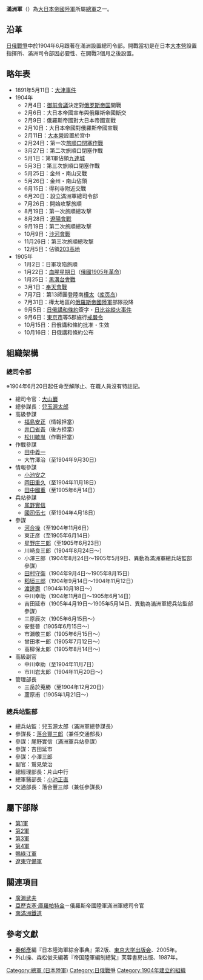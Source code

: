{{Infobox military unit
| 名稱 = 滿洲軍
| 圖片 = 
| 圖片說明 = 
| 時期 = 1904年－1905年
| 國家 = [[file:Flag_of_Japan.svg|20px]][[大日本帝國|大日本帝國]]
| 效忠 = 
| 軍種 = [[file:War_flag_of_the_Imperial_Japanese_Army.svg|20px]][[大日本帝國陸軍|大日本帝國陸軍]]
| 兵科 = 
| 功能 = 
| 規模 = [[總軍|總軍]]
| 隸屬 = [[大本營_(大日本帝國)|大本營]]
| 駐地 = [[滿洲|滿洲]]
| 裝備 = 
| 別稱 = 
| patron = 
| 格言 = 
| 顏色 = 
| 隊歌 = 
| 吉祥物 = 
| 戰役 = 
| 隊慶 = 
| 獎章 = 
| 榮譽 = 
| 現任指揮官 =
| 現任副指揮官 =
| 象徵指揮官 = 
| 著名指揮官 = [[大山巖|大山巖]]
| 佩章一 = 
| 佩章二 = 
| 佩章三 = 
| 佩章四 = 
}}
'''滿洲軍'''（{{lang-ja|'''まんしゅうぐん'''}}）為[[大日本帝國陸軍|大日本帝國陸軍]]所屬[[總軍|總軍]]之一。

== 沿革 ==
[[日俄戰爭|日俄戰爭]]中於1904年6月跟著在滿洲設置總司令部。開戰當初是在日本[[大本營_(大日本帝國)|大本營]]設置指揮所、滿洲司令部因必要性、在開戰3個月之後設置。

== 略年表 ==
*1891年5月11日：[[大津事件|大津事件]]
*1904年
**2月4日：[[御前會議|御前會議]]決定對[[俄罗斯帝国|俄罗斯帝国]]開戰
**2月6日：大日本帝國宣布與俄羅斯帝國斷交
**2月9日：俄羅斯帝國對大日本帝國宣戰
**2月10日：大日本帝國對俄羅斯帝國宣戰
**2月11日：[[大本營_(大日本帝國)|大本營]]設置於宮中
**2月24日：第一次[[旅順口閉塞作戰|旅順口閉塞作戰]]
**3月27日：第二次旅順口閉塞作戰
**5月1日：第1軍佔領[[九連城|九連城]]
**5月3日：第三次旅順口閉塞作戰
**5月25日：金州・南山交戰
**5月26日：金州・南山佔領
**6月15日：得利寺附近交戰
**6月20日：設立滿洲軍總司令部
**7月26日：開始攻撃旅順
**8月19日：第一次旅順總攻撃
**8月28日：[[遼陽會戰|遼陽會戰]] 
**9月19日：第二次旅順總攻撃
**10月9日：[[沙河會戰|沙河會戰]]
**11月26日：第三次旅順總攻撃
**12月5日：佔領[[203高地|203高地]] 
*1905年
**1月2日：日軍攻陷旅順
**1月22日：[[血腥星期日_(1905年)|血腥星期日]]（[[俄國1905年革命|俄國1905年革命]]）
**1月25日：[[黑溝台會戰|黑溝台會戰]] 
**3月1日：[[奉天會戰|奉天會戰]]
**7月7日：第13師團登陸南[[樺太|樺太]]（[[库页岛|库页岛]]）
**7月31日：樺太地區的[[俄羅斯帝國陸軍|俄羅斯帝國陸軍]]部隊投降
**9月5日：[[朴次茅斯和约|日俄講和條約]]簽字・[[日比谷縱火事件|日比谷縱火事件]]
**9月6日：[[東京市|東京市]]等5郡施行[[戒嚴令|戒嚴令]]
**10月15日：日俄講和條約批准・生效
**10月16日：日俄講和條約公布

== 組織架構 ==
=== 總司令部 ===
※1904年6月20日起任命至解隊止、在職人員沒有特註記。
*總司令官：[[大山巖|大山巖]]
*總參謀長：[[兒玉源太郎|兒玉源太郎]] 
*高級參謀
**[[福島安正|福島安正]]（情報担當）
**[[井口省吾|井口省吾]]（後方担當）
**[[松川敏胤|松川敏胤]]（作戰担當）
*作戰參謀
**[[田中義一|田中義一]] 
**大竹澤治（至1904年9月30日）
*情報參謀
**[[小池安之|小池安之]] 
**[[岡田重久|岡田重久]]（至1904年11月18日）
**[[田中國重|田中國重]]（至1905年6月14日）
*兵站參謀
**[[尾野實信|尾野實信]]
**[[國司伍七|國司伍七]]（至1904年4月18日）
*參謀
**[[河合操|河合操]]（至1904年11月6日）  
**東正彦（至1905年6月14日）
**[[星野庄三郎|星野庄三郎]]（至1905年6月23日）
**川崎良三郎（1904年8月24日～） 
**小澤三郎（1904年8月24日～1905年5月9日、異動為滿洲軍總兵站監部參謀） 
**[[田村守衛|田村守衛]]（1904年9月4日～1905年8月15日）
**[[稻垣三郎_(陸軍軍人)|稻垣三郎]]（1904年9月14日～1904年11月12日） 
**[[渡邊壽_(陸軍軍人)|渡邊壽]]（1904年10月18日～）
**中川幸助（1904年11月8日～1905年6月14日）
**吉田延市（1905年4月19日～1905年5月14日、異動為滿洲軍總兵站監部參謀）
**三原辰次（1905年6月15日～）
**安藝晉（1905年6月15日～）
**市瀨敬三郎（1905年6月15日～）
**曾田孝一郎（1905年7月12日～）
**高柳保太郎（1905年8月14日～）
*高級副官
**中川幸助（至1904年11月7日）
**市川岩太郎（1904年11月20日～）
*管理部長
**三岳於莵勝（至1904年12月20日）
**蘆原甫（1905年1月21日～）

=== 總兵站監部 ===
*總兵站監：兒玉源太郎（滿洲軍總參謀長） 
*參謀長：[[落合豐三郎|落合豐三郎]]（兼任交通部長） 
*參謀：尾野實信（滿洲軍兵站參謀）
*參謀：吉田延市 
*參謀：小澤三郎 
*副官：鷲見榮治 
*總經理部長：片山中行 
*總軍醫部長：[[小池正直|小池正直]] 
*交通部長：落合豐三郎（兼任參謀長）

== 屬下部隊 ==
*[[第1軍_(日本陸軍)|第1軍]]
*[[第2軍_(日本陸軍)|第2軍]]
*[[第3軍_(日本陸軍)|第3軍]]
*[[第4軍_(日本陸軍)|第4軍]]
*[[鴨綠江軍_(日本陸軍)|鴨綠江軍]]
*[[遼東守備軍_(日本陸軍)|遼東守備軍]]

== 關連項目 ==
*[[廣瀨武夫|廣瀨武夫]]
*[[亞歷克塞·庫羅帕特金|亞歷克塞·庫羅帕特金]]－俄羅斯帝國陸軍滿洲軍總司令官
*[[南滿洲鐵道|南滿洲鐵道]]

==參考文獻==
{{refbegin}}
*[[秦郁彥|秦郁彥]]編『日本陸海軍綜合事典』第2版、[[東京大学出版会|東京大学出版会]]、2005年。
*外山操、森松俊夫編著『帝国陸軍編制總覧』芙蓉書房出版、1987年。
{{refend}}
{{日本军陆军序列总军}}
[[Category:總軍_(日本陸軍)|Category:總軍 (日本陸軍)]]
[[Category:日俄戰爭|Category:日俄戰爭]]
[[Category:1904年建立的組織|Category:1904年建立的組織]]